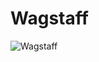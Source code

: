 

# Wagstaff

<Image src="https://cdn.sanity.io/images/1as7cn02/production/6cfb62206fecb7df06dc035ffe3cc02d76d0ce4a-1280x720.png?w=976&h=350&fit=crop&crop=center&auto=format" alt="Wagstaff" width={976} height={350}  />

<ProjectDetails
  region="Stormlands"
  house="House Wagstaff"
  type="Keep"
  status="Completed"
  warp="/warp wagstaff"
  projectLead="carcinogenius"
  dateStarted="October 4, 2014"
  dateCompleted="October 4, 2014"
/>

